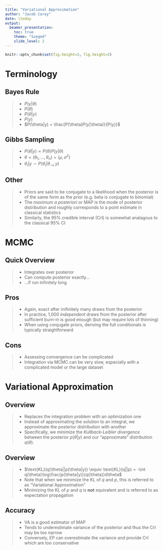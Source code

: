 ```yaml
---
title: "Variational Approximation"
author: "Jacob Carey"
date: \today
output: 
  beamer_presentation:
    toc: true
    theme: "Szeged"
    slide_level: 2
---
```


```r
knitr::opts_chunk$set(fig.height=3, fig.height=3)
```

# Terminology

## Bayes Rule

>- $P(y|\theta)$
>- $P(\theta)$
>- $P(\theta|y)$
>- $P(y)$
>- $P(\theta|y) = \frac{P(\theta)P(y|\theta)}{P(y)}$

## Gibbs Sampling

>- $P(\theta|y) \propto P(\theta)P(y|\theta)$
>- $\theta = (\theta_1, ..., \theta_n) = (\mu, \sigma^2)$
>- $\theta_i|y \sim P(\theta_i | \theta_{-i}, y)$

## Other

>- Priors are said to be conjugate to a likelihood when the posterior is of the same form as the prior (e.g. beta is conjugate to binomial)
>- The *maximum a posteriori* or MAP is the mode of posterior distribution and roughly corresponds to a point estimate in classical statistics
>- Similarly, the 95% credible interval (CrI) is somewhat analagous to the classical 95% CI

# MCMC

## Quick Overview

>- Integrates over posterior 
>- Can compute posterior exactly...
>- ...if run infinitely long

## Pros

>- Again, exact after inifinitely many draws from the posterior
>- In practice, 1,000 *independent* draws from the posterior after sufficient burn-in is good enough (but may require lots of thinning)
>- When using conjugate priors, deriving the full conditionals is typically straightforward

## Cons

>- Assessing convergence can be complicated
>- Integration via MCMC can be very slow, especially with a complicated model or the large dataset

# Variational Approximation

## Overview

>- Replaces the integration problem with an optimization one
>- Instead of approximating the solution to an integral, we approximate the posterior distribution with another
>- Specifically, we minimize the *Kullback-Leibler divergence* between the posterior $p(\theta|y)$ and our "approximate" distribution $q(\theta)$.

## Overview

>- $\text{KL}(q(\theta||p(\theta|y)) \equiv \text{KL}(q||p) = -\int q(\theta)\log\frac{p(\theta|y)}{q(\theta)}d\theta$
>- Note that when we minimize the KL of $q$ and $p$, this is referred to as "Variational Approximation"
>- Minimizing the KL of $p$ and $q$ is **not** equivalent and is referred to as expectation propagation

## Accuracy

>- VA is a good estimator of MAP
>- Tends to underestimate variance of the posterior and thus the CrI may be too narrow
>- Conversely, EP can overestimate the variance and provide CrI which are too conservative
